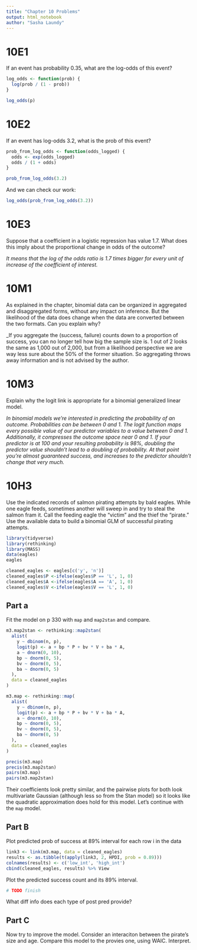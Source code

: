 ```yaml
---
title: "Chapter 10 Problems"
output: html_notebook
author: "Sasha Laundy"
---
```


# 10E1

If an event has probability 0.35, what are the log-odds of this event?

```r
log_odds <- function(prob) {
  log(prob / (1 - prob))
}

log_odds(p)
```

# 10E2

If an event has log-odds 3.2, what is the prob of this event?

```r
prob_from_log_odds <- function(odds_logged) {
  odds <- exp(odds_logged)
  odds / (1 + odds)
}

prob_from_log_odds(3.2)
```

And we can check our work: 

```r
log_odds(prob_from_log_odds(3.2))
```

# 10E3

Suppose that a coefficient in a logistic regression has value 1.7. What does this imply about the proportional change in odds of the outcome?

_It means that the log of the odds ratio is 1.7 times bigger for every unit of increase of the coefficient of interest._

# 10M1

As explained in the chapter, binomial data can be organized in aggregated and disaggregated forms, without any impact on inference. But the likelihood of the data does change when the data are converted between the two formats. Can you explain why?

_If you aggregate the (success, failure) counts down to a proportion of success, you can no longer tell how big the sample size is. 1 out of 2 looks the same as 1,000 out of 2,000, but from a likelihood perspective we are way less sure about the 50% of the former situation. So aggregating throws away information and is not advised by the author. 

# 10M3

Explain why the logit link is appropriate for a binomial generalized linear model. 

_In binomial models we're interested in predicting the probability of an outcome. Probabilities can be between 0 and 1. The logit function maps every possible value of our predictor variables to a value between 0 and 1. Additionally, it compresses the outcome space near 0 and 1. If your predictor is at 100 and your resulting probability is 98%, doubling the predictor value shouldn't lead to a doubling of probability. At that point you're almost guaranteed success, and increases to the predictor shouldn't change that very much._

# 10H3

Use the indicated records of salmon pirating attempts by bald eagles. While one eagle feeds, sometimes another will sweep in and try to steal the salmon fram it. Call the feeding eagle the "victim" and the thief the "pirate." Use the available data to build a binomial GLM of successful pirating attempts.

```r
library(tidyverse)
library(rethinking)
library(MASS)
data(eagles)
eagles
```
```r
cleaned_eagles <- eagles[c('y', 'n')]
cleaned_eagles$P <-ifelse(eagles$P == 'L', 1, 0)
cleaned_eagles$A <-ifelse(eagles$A == 'A', 1, 0)
cleaned_eagles$V <-ifelse(eagles$V == 'L', 1, 0)
```


## Part a

Fit the model on p 330 with `map` and `map2stan` and compare.




```r
m3.map2stan <- rethinking::map2stan(
  alist(
    y ~ dbinom(n, p),
    logit(p) <- a + bp * P + bv * V + ba * A,
    a ~ dnorm(0, 10),
    bp ~ dnorm(0, 5),
    bv ~ dnorm(0, 5),
    ba ~ dnorm(0, 5)
  ),
  data = cleaned_eagles
)
```
```r
m3.map <- rethinking::map(
  alist(
    y ~ dbinom(n, p),
    logit(p) <- a + bp * P + bv * V + ba * A,
    a ~ dnorm(0, 10),
    bp ~ dnorm(0, 5),
    bv ~ dnorm(0, 5),
    ba ~ dnorm(0, 5)
  ),
  data = cleaned_eagles
)
```

```r
precis(m3.map)
precis(m3.map2stan)
pairs(m3.map)
pairs(m3.map2stan)
```
Their coefficients look pretty similar, and the pairwise plots for both look multivariate Gaussian (although less so from the Stan model) so it looks like the quadratic approximation does hold for this model. Let's continue with the `map` model. 

## Part B

Plot predicted prob of success at 89% interval for each row i in the data

```r
link3 <- link(m3.map, data = cleaned_eagles)
results <- as.tibble(t(apply(link3, 2, HPDI, prob = 0.89)))
colnames(results) <- c('low_int', 'high_int')
cbind(cleaned_eagles, results) %>% View
```

Plot the predicted success count and its 89% interval.

```r
# TODO finish
```

What diff info does each type of post pred provide?

## Part C

Now try to improve the model. Consider an interaciton between the pirate's size and age. Compare this model to the provies one, using WAIC. Interpret. 
